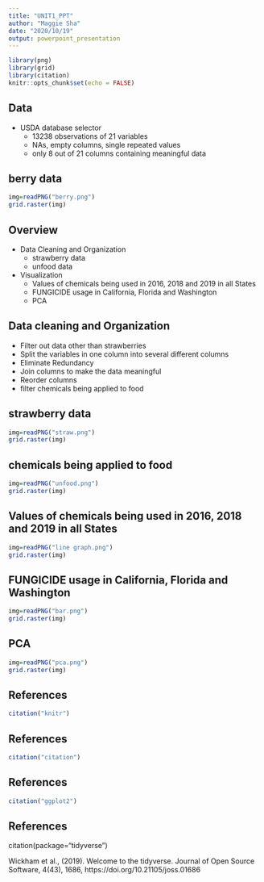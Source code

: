```yaml
---
title: "UNIT1_PPT"
author: "Maggie Sha"
date: "2020/10/19"
output: powerpoint_presentation
---
```


```r
library(png)
library(grid)
library(citation)
knitr::opts_chunk$set(echo = FALSE)
```

## Data

- USDA database selector
  * 13238 observations of 21 variables
  * NAs, empty columns, single repeated values
  * only 8 out of 21 columns containing meaningful data
  
## berry data

```r
img=readPNG("berry.png")
grid.raster(img)
```

## Overview

- Data Cleaning and Organization
  * strawberry data
  * unfood data
  
- Visualization
  * Values of chemicals being used in 2016, 2018 and 2019 in all States
  * FUNGICIDE usage in California, Florida and Washington
  * PCA

## Data cleaning and Organization

- Filter out data other than strawberries
- Split the variables in one column into several different columns
- Eliminate Redundancy 
- Join columns to make the data meaningful
- Reorder columns
- filter chemicals being applied to food

## strawberry data

```r
img=readPNG("straw.png")
grid.raster(img)
```

## chemicals being applied to food

```r
img=readPNG("unfood.png")
grid.raster(img)
```

## Values of chemicals being used in 2016, 2018 and 2019 in all States
```r
img=readPNG("line graph.png")
grid.raster(img)
```

## FUNGICIDE usage in California, Florida and Washington
```r
img=readPNG("bar.png")
grid.raster(img)
```

## PCA
```r
img=readPNG("pca.png")
grid.raster(img)
```

## References
```r
citation("knitr")
```
## References
```r

citation("citation")
```
## References
```r

citation("ggplot2")
```

## References
citation(package="tidyverse")

 Wickham et al., (2019). Welcome to the tidyverse. Journal of Open Source
  Software, 4(43), 1686, https://doi.org/10.21105/joss.01686